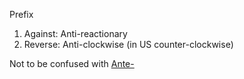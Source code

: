 Prefix

# Against: Anti-reactionary
# Reverse: Anti-clockwise (in US counter-clockwise)

Not to be confused with [[Ante-]]